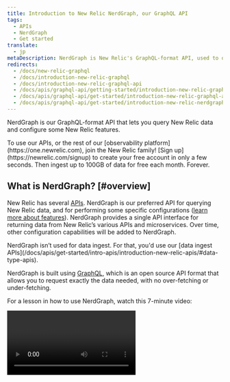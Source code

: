 ```yaml
---
title: Introduction to New Relic NerdGraph, our GraphQL API
tags:
  - APIs
  - NerdGraph
  - Get started
translate:
  - jp
metaDescription: NerdGraph is New Relic's GraphQL-format API, used to query data and do some product configurations.
redirects:
  - /docs/new-relic-graphql
  - /docs/introduction-new-relic-graphql
  - /docs/introduction-new-relic-graphql-api
  - /docs/apis/graphql-api/getting-started/introduction-new-relic-graphql-api
  - /docs/apis/graphql-api/get-started/introduction-new-relic-graphql-api
  - /docs/apis/graphql-api/get-started/introduction-new-relic-nerdgraph
---
```


NerdGraph is our GraphQL-format API that lets you query New Relic data and configure some New Relic features.  

<Callout variant="tip">
  To use our APIs, or the rest of our [observability platform](https://one.newrelic.com), join the New Relic family! [Sign up](https://newrelic.com/signup) to create your free account in only a few seconds. Then ingest up to 100GB of data for free each month. Forever.
</Callout>

## What is NerdGraph? [#overview]

New Relic has several [APIs](/docs/apis/get-started/intro-apis/introduction-new-relic-apis/). NerdGraph is our preferred API for querying New Relic data, and for performing some specific configurations ([learn more about features](#tutorials)). NerdGraph provides a single API interface for returning data from New Relic’s various APIs and microservices. Over time, other configuration capabilities will be added to NerdGraph. 

<Callout variant="important">
NerdGraph isn’t used for data ingest. For that, you'd use our [data ingest APIs](/docs/apis/get-started/intro-apis/introduction-new-relic-apis/#data-type-apis). 
</Callout>

NerdGraph is built using [GraphQL](https://graphql.org), which is an open source API format that allows you to request exactly the data needed, with no over-fetching or under-fetching. 

For a lesson in how to use NerdGraph, watch this 7-minute video: 

<Video id="nPPQNS_AAIU" type="youtube" />

Want to watch more video tutorials? Go to the New Relic University’s [Intro to NerdGraph](https://newrelic.wistia.com/medias/h9qfum9nh0). Or see the [online course on New Relic APIs](https://learn.newrelic.com/new-relic-apis).


## Use the GraphiQL explorer [#explorer]

To get started using GraphQL, we recommend playing around with our GraphiQL explorer (GraphiQL is an open source graphical interface for using GraphQL). You can use it to explore our data schema, to read built-in object definitions, and to build and execute queries. 
 
To use GraphQL, you’ll need a user-specific New Relic API key called a user key. You can generate one or find an existing one from the GraphiQL explorer’s **API key** dropdown.  
 
To find the GraphiQL explorer: 
 
* If your New Relic account uses an [EU data center](/docs/using-new-relic/welcome-new-relic/get-started/our-eu-us-region-data-centers), go to [api.eu.newrelic.com/graphiql](https://api.eu.newrelic.com/graphiql). 
* Otherwise use [api.newrelic.com/graphiql](https://api.newrelic.com/graphiql).

For tips on how to build queries, see [Build queries](#make-query).

## Requirements and endpoints [#authentication]

To use NerdGraph, you need a New Relic [user key](/docs/apis/get-started/intro-apis/types-new-relic-api-keys), which can be generated and accessed from the [GraphiQL explorer](#explorer).

The endpoints are:
* Main endpoint: `https://api.newrelic.com/graphql`
* Endpoint for accounts using EU data center: `https://api.eu.newrelic.com/graphql`

To access the endpoint, use the following cURL command:

```
curl -X POST https://api.newrelic.com/graphql \
-H 'Content-Type: application/json' \
-H 'API-Key: <var>YOUR_NEW_RELIC_USER_KEY</var>' \
-d '{ "query":  "{ requestContext { userId apiKey } }" } '
```

## What can you do with NerdGraph? [#tutorials]

NerdGraph functionality can be broken down into two main categories: 

* **Querying New Relic data.** You can fetch data for a variety of purposes, including using it in a programmatic workflow, or building a [New Relic One app](https://developer.newrelic.com/build-apps) for custom data visualizations. 
* **Configuring New Relic features.** There are a variety of configurations available and more will be added over time. You can do things like add tags, configure workloads, or customize "golden metrics."

You can use NerdGraph to return a wide range of New Relic data but we’ve created some tutorials for common use cases:  


<table>
  <thead>
    <tr>
      <th style={{ width: "240px" }}>
        Topic
      </th>

      <th>
        Tutorials
      </th>
    </tr>
  </thead>

  <tbody>
    <tr>
      <td>
Your monitored entities
      </td>

      <td>
* [Get data about entities](/docs/apis/nerdgraph/examples/nerdgraph-entities-api-tutorial/) 
* [Understand entity relationships and dependencies](/docs/apis/nerdgraph/examples/nerdgraph-relationships-api-tutorial/) (used to build service maps)
* [Query and configure "golden metrics"](/docs/apis/nerdgraph/examples/golden-metrics-entities-nerdgraph-api-tutorial/) (important entity metrics)
      </td>
    </tr>

    <tr>
      <td>
Querying data
      </td>

      <td>
[Query using NRQL](/docs/apis/nerdgraph/examples/nerdgraph-nrql-tutorial/) (our query language)
      </td>
    </tr>

    <tr>
      <td>
Tags      </td>

      <td>
[Add and manage tags](/docs/apis/nerdgraph/examples/nerdgraph-tagging-api-tutorial/)
      </td>
    </tr>

    <tr>
      <td>
Dashboards
      </td>

      <td>
* [Create dashboards](/docs/apis/nerdgraph/examples/create-widgets-dashboards-api/)      
* [Export dashboards to other accounts](/docs/apis/nerdgraph/examples/export-import-dashboards-using-api/)
* [Export dashboards as files](/docs/apis/nerdgraph/examples/export-dashboards-pdfpng-using-api/)
* [Migrate from Insights Dashboard API to NerdGraph](/docs/new-relic-one/use-new-relic-one/core-concepts/dashboards-api-migration-insights-api-nerdgraph/)
      </td>
    </tr>

    <tr>
      <td>
Alerts      </td>

      <td>
[See all alert-related tutorials](/docs/alerts-applied-intelligence/new-relic-alerts/alerts-nerdgraph/nerdgraph-api-nrql-condition-alerts/)      </td>
    </tr>

 <tr>
      <td>
Applied Intelligence     </td>

      <td>
[View and configure topology](/docs/apis/nerdgraph/examples/topology-nerdgraph-tutorial)   </td>
    </tr>


    <tr>
      <td>
Workloads      </td>

      <td>
[View and configure workloads](/docs/apis/nerdgraph/tutorials/nerdgraph-workloads-api-tutorials/)      </td>
    </tr>

    <tr>
      <td>
Manage keys      </td>

      <td>
[Create and manage keys](/docs/apis/nerdgraph/examples/use-nerdgraph-manage-license-keys-user-keys/) (license keys used for data ingest, and user keys)
      </td>
    </tr>

    <tr>
      <td>
Manage data      </td>

      <td>
* [Convert event data to metric data](/docs/telemetry-data-platform/ingest-manage-data/convert-data-metrics/analyze-monitor-data-trends-metrics)
* [Drop data](/docs/accounts/accounts/data-management/drop-data-using-nerdgraph/)
      </td>
    </tr>

    <tr>
      <td>
Distributed tracing      </td>

      <td>
* [Query distributed tracing data](/docs/apis/nerdgraph/examples/nerdgraph-distributed-trace-data-tutorial/)
* [Configure Infinite Tracing](/docs/apis/nerdgraph/examples/configure-infinite-tracing-graphql/) 
      </td>
    </tr>

    <tr>
      <td>
New Relic One apps  </td>

      <td>
[Build a New Relic One app](https://developer.newrelic.com/explore-docs/query-and-store-data)
      </td>
    </tr>

    <tr>
      <td>
Cloud integrations (AWS, Azure, GCP)  </td>

      <td>
[Configure cloud integrations](/docs/apis/nerdgraph/examples/nerdgraph-cloud-integrations-api-tutorial/)
      </td>
    </tr>

    <tr>
      <td>
Partners and resellers</td>

      <td>
[Manage subscriptions](/docs/apis/nerdgraph/tutorials/provisions-your-subscriptions-nerdgraph/) (only for partners using [original pricing plan](/docs/accounts/original-accounts-billing/original-product-based-pricing/overview-changes-pricing-user-model/#pricing-plans))      </td>
    </tr>

  </tbody>
</table>

## NerdGraph terminology [#terminology]

The following are terms that originate with GraphQL (the API format NerdGraph uses). 

<table>
  <thead>
    <tr>
      <th style={{ width: "150px" }}>
        Term
      </th>

      <th>
        Definition
      </th>
    </tr>
  </thead>

  <tbody>
    <tr>
      <td>
        Queries and mutations
      </td>

      <td> 
There are two classes of GraphQL operations: 

* [Queries](https://graphql.org/learn/queries/) are basic requests used only to fetch data. These queries are not static, meaning that you can ask for more data or less data, depending on your needs. For each query, you can specify exactly what data you want to retrieve, as long as it is supported by the [schema](https://graphql.org/learn/schema/).
* [Mutations](https://graphql.org/learn/queries/#mutations) are requests that perform an action, such as creating a resource or changing configuration. Mutations require the keyword `mutation`, as well as the `name` of the mutation. 

      </td>
    </tr>

    <tr>
      <td>
        Type
      </td>

      <td>
        Data in GraphQL is organized into types. Types can be [scalars](https://graphql.org/learn/schema/#scalar-types) (like strings, numbers, or booleans) or object types.

        An [object type](https://graphql.org/learn/schema/#object-types-and-fields) is a custom type made up of a collection of fields. For example, an object type called `User` may represent a user in a system.
      </td>
    </tr>

    <tr>
      <td>
        Field
      </td>

      <td>
        A [field](https://graphql.org/learn/schema/#object-types-and-fields) represents a piece of information on an object type that can be queried. Fields can be scalars, lists, or objects. For example, a `User` object type could have a string field called `name`.
      </td>
    </tr>

    <tr>
      <td>
        Interface
      </td>

      <td>
        An [interface](https://graphql.org/learn/schema/#interfaces) is an abstract type that represents a collection of common fields that other object types can `implement`.
      </td>
    </tr>
  </tbody>
</table>

## Tips on using the GraphiQL explorer [#make-query]

You can make queries with the [NerdGraph GraphiQL explorer](https://api.newrelic.com/graphiql). The explorer provides built-in schema definitions and features, including auto-complete and query validation.

<CollapserGroup>
  <Collapser
    id="example-account-user"
    title="Query accounts a New Relic user can access"
  >
    You can query for the name of an account that an `actor` (a New Relic authorized user) has access to:

    ```
    query {
       actor {
          account(id: <var>YOUR_ACCOUNT_ID</var>) {
             name
          }
       }
    }
    ```

    The response will mirror the query structure you defined in the request, making it easy to ask for the specific data that you want.

    ```
    {
      "data": {
          "actor": {
             "account": {
                "name": "<var>Data Nerd</var>"
             }
          }
       }
    }
    ```
  </Collapser>

  <Collapser
    id="example-multiple-requests"
    title="Query user, account, and NRQL in one request"
  >
    The graph structure shows its capabilities when queries become more complex. For example, you can query for user information, account information, and make a NRQL query with one request. With REST API, this would take three different requests to three different endpoints.

    ```
    query {
       actor {
          account(id: <var>YOUR_ACCOUNT_ID</var>) {
             name
             nrql(query: "<a href="/docs/insights/nrql-new-relic-query-language/nrql-resources/nrql-syntax-components-functions#state-select">SELECT</a> * <a href="/docs/insights/nrql-new-relic-query-language/nrql-resources/nrql-syntax-components-functions#sel-from">FROM</a> Transaction") {
                results
             }
          }
          user {
             name
             id
          }
       }
    }
    ```
  </Collapser>
</CollapserGroup>
